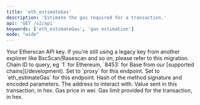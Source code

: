 ```yaml
---
title: 'eth_estimateGas'
description: 'Estimate the gas required for a transaction.'
api: 'GET /v2/api'
keywords: ['eth_estimateGas', 'gas estimation']
mode: "wide"
---
```



  <ParamField query="apikey" type="string">
    Your Etherscan API key. If you're still using a legacy key from another explorer like BscScan/Basescan and so on, please refer to this migration.
  </ParamField>
  <ParamField query="chainid" type="string" default="1">
    Chain ID to query, eg `1` for Ethereum, `8453` for Base from our [supported chains](/development).
  </ParamField>
  <ParamField query="module" type="string" default="proxy">
    Set to `proxy` for this endpoint.
  </ParamField>
  <ParamField query="action" type="string" default="eth_estimateGas">
    Set to `eth_estimateGas` for this endpoint.
  </ParamField>
  <ParamField query="data" type="string" default="0x4e71d92d">
    Hash of the method signature and encoded parameters.
  </ParamField>
  <ParamField query="to" type="string" default="0xf0160428a8552ac9bb7e050d90eeade4ddd52843">
    The address to interact with.
  </ParamField>
  <ParamField query="value" type="string" default="0xff22">
    Value sent in this transaction, in hex.
  </ParamField>
  <ParamField query="gasPrice" type="string" default="0x51da038cc">
    Gas price in wei.
  </ParamField>
  <ParamField query="gas" type="string" default="0x5f5e0ff">
    Gas limit provided for the transaction, in hex.
  </ParamField>
